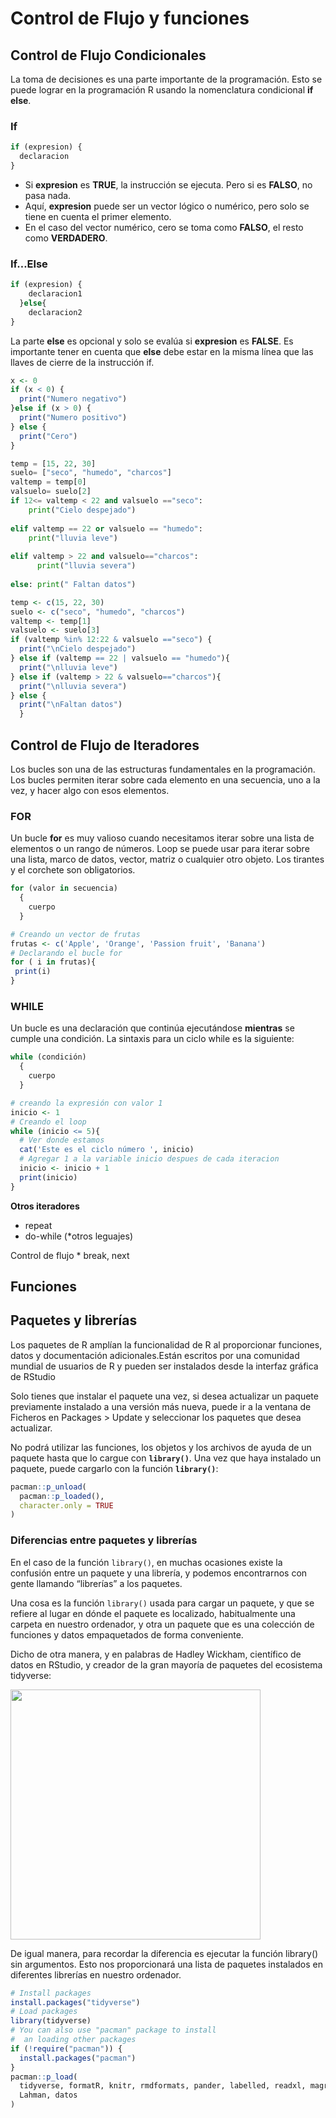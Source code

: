 # Control de Flujo y funciones
## Control de Flujo Condicionales

La toma de decisiones es una parte importante de la programación. Esto se puede lograr en la programación R usando la nomenclatura condicional **if**  **else**.

### If

```r
if (expresion) {
  declaracion
}
```

- Si **expresion** es **TRUE**, la instrucción se ejecuta. Pero si es **FALSO**, no pasa nada.
- Aquí, **expresion** puede ser un vector lógico o numérico, pero solo se tiene en cuenta el primer elemento.
- En el caso del vector numérico, cero se toma como **FALSO**, el resto como **VERDADERO**.

### If...Else

```r
if (expresion) {
    declaracion1
  }else{
    declaracion2
}
```

La parte **else** es opcional y solo se evalúa si **expresion** es **FALSE**.
Es importante tener en cuenta que **else** debe estar en la misma línea que las llaves de cierre de la instrucción if.

```r
x <- 0
if (x < 0) {
  print("Numero negativo")
}else if (x > 0) {
  print("Numero positivo")
} else {
  print("Cero")
}
```

```python
temp = [15, 22, 30]
suelo= ["seco", "humedo", "charcos"]
valtemp = temp[0]
valsuelo= suelo[2]
if 12<= valtemp < 22 and valsuelo =="seco": 
    print("Cielo despejado")
    
elif valtemp == 22 or valsuelo == "humedo":
    print("lluvia leve")
    
elif valtemp > 22 and valsuelo=="charcos":
      print("lluvia severa")
    
else: print(" Faltan datos")
```

```r
temp <- c(15, 22, 30)
suelo <- c("seco", "humedo", "charcos")
valtemp <- temp[1]
valsuelo <- suelo[3]
if (valtemp %in% 12:22 & valsuelo =="seco") {
  print("\nCielo despejado")
} else if (valtemp == 22 | valsuelo == "humedo"){
  print("\nlluvia leve")
} else if (valtemp > 22 & valsuelo=="charcos"){
  print("\nlluvia severa")
} else {
  print("\nFaltan datos")
  }
```

## Control de Flujo de Iteradores

Los bucles son una de las estructuras fundamentales en la programación. Los bucles permiten iterar sobre cada elemento en una secuencia, uno a la vez, y hacer algo con esos elementos.

### FOR 

Un bucle **for** es muy valioso cuando necesitamos iterar sobre una lista de elementos o un rango de números. Loop se puede usar para iterar sobre una lista, marco de datos, vector, matriz o cualquier otro objeto. Los tirantes y el corchete son obligatorios.

```r
for (valor in secuencia)
  {
    cuerpo
  }
```

```r
# Creando un vector de frutas
frutas <- c('Apple', 'Orange', 'Passion fruit', 'Banana')
# Declarando el bucle for
for ( i in frutas){ 
 print(i)
}
```

### WHILE

Un bucle es una declaración que continúa ejecutándose **mientras** se cumple una condición. La sintaxis para un ciclo while es la siguiente:

```r
while (condición)
  {
    cuerpo
  }
```

```r
# creando la expresión con valor 1
inicio <- 1
# Creando el loop
while (inicio <= 5){
  # Ver donde estamos
  cat('Este es el ciclo número ', inicio)
  # Agregar 1 a la variable inicio despues de cada iteracion
  inicio <- inicio + 1
  print(inicio)
}
```

**Otros iteradores**

- repeat
- do-while (*otros leguajes)

Control de flujo
* break, next


## Funciones

## Paquetes y librerías

Los paquetes de R amplían la funcionalidad de R al proporcionar funciones, datos y documentación adicionales.Están escritos por una comunidad mundial de usuarios de R y pueden ser instalados desde la interfaz gráfica de RStudio

Solo tienes que instalar el paquete una vez, si desea actualizar un paquete previamente instalado a una versión más nueva, puede ir a la ventana de Ficheros en Packages \> Update y seleccionar los paquetes que desea actualizar.

<p style="text-align: justify;">

No podrá utilizar las funciones, los objetos y los archivos de ayuda de un paquete hasta que lo cargue con **`library()`**. Una vez que haya instalado un paquete, puede cargarlo con la función **`library()`**:

</p>

```r
pacman::p_unload(
  pacman::p_loaded(),
  character.only = TRUE
)
```

### Diferencias entre paquetes y librerías

En el caso de la función `library()`, en muchas ocasiones existe la confusión entre un paquete y una librería, y podemos encontrarnos con gente llamando "librerías" a los paquetes.

Una cosa es la función `library()` usada para cargar un paquete, y que se refiere al lugar en dónde el paquete es localizado, habitualmente una carpeta en nuestro ordenador, y otra un paquete que es una colección de funciones y datos empaquetados de forma conveniente.

Dicho de otra manera, y en palabras de Hadley Wickham, científico de datos en RStudio, y creador de la gran mayoría de paquetes del ecosistema tidyverse:

<img src="fig/s01_difference_library.png" width="400"/>

De igual manera, para recordar la diferencia es ejecutar la función library() sin argumentos. Esto nos proporcionará una lista de paquetes instalados en diferentes librerías en nuestro ordenador.

```r
# Install packages
install.packages("tidyverse")
# Load packages
library(tidyverse)
# You can also use "pacman" package to install
#  an loading other packages
if (!require("pacman")) {
  install.packages("pacman")
}
pacman::p_load(
  tidyverse, formatR, knitr, rmdformats, pander, labelled, readxl, magrittr, kableExtra,
  Lahman, datos
)
```
